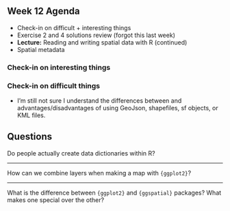 ## Week 12 Agenda

-   Check-in on difficult + interesting things
-   Exercise 2 and 4 solutions review (forgot this last week)
-   **Lecture:** Reading and writing spatial data with R (continued)
-   Spatial metadata

### Check-in on interesting things

### Check-in on difficult things

- I'm still not sure I understand the differences between and advantages/disadvantages of using GeoJson, shapefiles, sf objects, or KML files.

## Questions

Do people actually create data dictionaries within R?

----

How can we combine layers when making a map with `{ggplot2}`?

----

What is the difference between `{ggplot2}` and `{ggspatial}` packages? What makes one special over the other?
